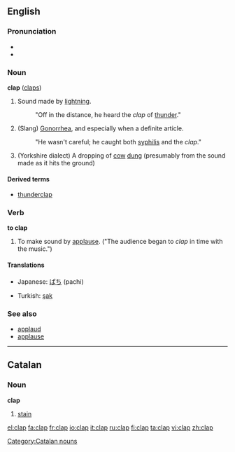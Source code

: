 ==English==

===Pronunciation===
*{{IPA|/klæp/}}
*{{rhymes|æp}}

===Noun===
'''clap''' ([[claps]])

#Sound made by [[lightning]]. 
#:"Off in the distance, he heard the ''clap'' of [[thunder]]."
#(Slang) [[Gonorrhea]], and especially when a definite article. 
#:"He wasn't careful; he caught both [[syphilis]] and the ''clap''."
#(Yorkshire dialect) A dropping of [[cow]] [[dung]] (presumably from the sound made as it hits the ground)

====Derived terms====
*[[thunderclap]]

===Verb===
'''to clap'''

#To make sound by [[applause]].  ("The audience began to ''clap'' in time with the music.")
====Translations====
{{top}}
*Japanese: [[ぱち]]  (pachi)
{{mid}}
*Turkish: [[şak]]
{{bottom}}

===See also===
*[[applaud]]
*[[applause]]

----

==Catalan==
===Noun===
'''clap'''

# [[stain]]

[[Category:Catalan nouns]]

[[el:clap]]
[[fa:clap]]
[[fr:clap]]
[[io:clap]]
[[it:clap]]
[[ru:clap]]
[[fi:clap]]
[[ta:clap]]
[[vi:clap]]
[[zh:clap]]